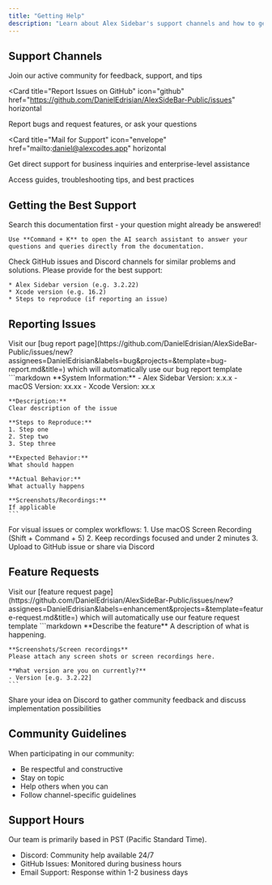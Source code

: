 ```yaml
---
title: "Getting Help"
description: "Learn about Alex Sidebar's support channels and how to get assistance"
---
```


## Support Channels

<CardGroup cols={2}>
  <Card 
    title="Discord Community" 
    icon="discord" 
    href="https://discord.gg/T5zxfReEnd"
    horizontal>
    Join our active community for feedback, support, and tips
  </Card>

<Card
  title="Report Issues on GitHub"
  icon="github"
  href="https://github.com/DanielEdrisian/AlexSideBar-Public/issues"
  horizontal
>
  Report bugs and request features, or ask your questions
</Card>

<Card
  title="Mail for Support"
  icon="envelope"
  href="mailto:daniel@alexcodes.app"
  horizontal
>
  Get direct support for business inquiries and enterprise-level assistance
</Card>

  <Card 
    title="Refer to Documentation" 
    icon="book" 
    href="https://www.alexcodes.app/docs"
    horizontal>
    Access guides, troubleshooting tips, and best practices
  </Card>
</CardGroup>

## Getting the Best Support

<Steps>
  <Step title="Check Documentation">
    Search this documentation first - your question might already be answered!
    
    Use **Command + K** to open the AI search assistant to answer your questions and queries directly from the documentation.
  </Step>

<Step title="Search Existing Issues">
  Check GitHub issues and Discord channels for similar problems and solutions.
</Step>

  <Step title="Gather Information">
    Please provide for the best support:
    
    * Alex Sidebar version (e.g. 3.2.22)
    * Xcode version (e.g. 16.2)
    * Steps to reproduce (if reporting an issue)
  </Step>
</Steps>

## Reporting Issues

<Steps>
  <Step title="Create a GitHub Issue">
    Visit our [bug report page](https://github.com/DanielEdrisian/AlexSideBar-Public/issues/new?assignees=DanielEdrisian&labels=bug&projects=&template=bug-report.md&title=) 
    which will automatically use our bug report template
  </Step>

  <Step title="Include Essential Information">
    ```markdown
    **System Information:**
    - Alex Sidebar Version: x.x.x
    - macOS Version: xx.xx
    - Xcode Version: xx.x

    **Description:**
    Clear description of the issue

    **Steps to Reproduce:**
    1. Step one
    2. Step two
    3. Step three

    **Expected Behavior:**
    What should happen

    **Actual Behavior:**
    What actually happens

    **Screenshots/Recordings:**
    If applicable
    ```

  </Step>

  <Step title="Recording Issues">
    For visual issues or complex workflows:
    1. Use macOS Screen Recording (Shift + Command + 5)
    2. Keep recordings focused and under 2 minutes
    3. Upload to GitHub issue or share via Discord
  </Step>
</Steps>

## Feature Requests

<Steps>
  <Step title="Create a Feature Request">
    Visit our [feature request page](https://github.com/DanielEdrisian/AlexSideBar-Public/issues/new?assignees=DanielEdrisian&labels=enhancement&projects=&template=feature-request.md&title=) 
    which will automatically use our feature request template
  </Step>

  <Step title="Include Essential Information">
    ```markdown
    **Describe the feature**
    A description of what is happening.

    **Screenshots/Screen recordings**
    Please attach any screen shots or screen recordings here.

    **What version are you on currently?**
    - Version [e.g. 3.2.22]
    ```

  </Step>

  <Step title="Gather Support">
    Share your idea on Discord to gather community feedback and discuss implementation possibilities
  </Step>
</Steps>

## Community Guidelines

When participating in our community:

- Be respectful and constructive
- Stay on topic
- Help others when you can
- Follow channel-specific guidelines

## Support Hours

Our team is primarily based in PST (Pacific Standard Time).

- Discord: Community help available 24/7
- GitHub Issues: Monitored during business hours
- Email Support: Response within 1-2 business days